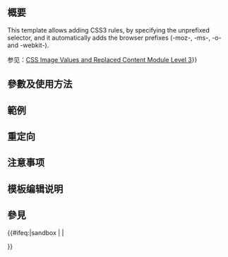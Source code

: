 <includeonly><!-- 在這裡加入模板的保護標識 --></includeonly><noinclude>{{Documentation subpage}}</noinclude>
<!-- 在本行下編輯模板說明 -->
{{缺乏中文说明}}
== 概要 ==
This template allows adding CSS3 rules, by specifying the unprefixed selector, and it automatically adds the browser prefixes (-moz-, -ms-, -o- and -webkit-).

参见：[http://www.w3.org/TR/css3-images/ CSS Image Values and Replaced Content Module Level 3]}}

== 參數及使用方法 ==

== 範例 ==

== 重定向 ==

== 注意事项 ==

== 模板编辑说明 ==

== 參見 ==

<includeonly>{{#ifeq:{{SUBPAGENAME}}|sandbox | |
<!-- 本行下加入模板的分類，跨維基連結加入Wikidata（參見[[Wikipedia:Wikidata]]） -->
[[Category:跨瀏覽器兼容性模板|{{PAGENAME}}]]

}}</includeonly>